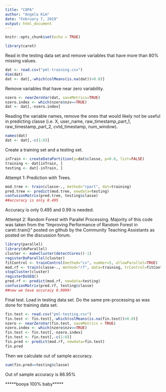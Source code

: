 ---
title: "C8PA"
author: "Angela Kim"
date: "February 7, 2019"
output: html_document
---

```{r setup, include=FALSE}
knitr::opts_chunk$set(echo = TRUE)
```
```{r}
library(caret)
```

Read in the testing data set and remove variables that have more than 80% missing values. 
```{r}
dat <- read.csv("pml-training.csv")
dim(dat)
dat <- dat[,-which(colMeans(is.na(dat))>0.8)]
```

Remove variables that have near zero variability. 
```{r}
nzero <- nearZeroVar(dat, saveMetrics=TRUE) 
nzero.index <- which(nzero$nzv==TRUE) 
dat <- dat[,-nzero.index]
```

Reading the variable names, remove the ones that would likely not be useful in predicting classe (i.e. X, user_name, raw_timestamp_part_1, raw_timestamp_part_2, cvtd_timestamp, num_window). 
```{r}
names(dat) 
dat <- dat[,-c(1:6)]
```

Create a training set and a testing set. 
```{r}
inTrain <- createDataPartition(y=dat$classe, p=0.6, list=FALSE)
training <- dat[inTrain, ]
testing <- dat[-inTrain, ]
```

Attempt 1: Prediction with Trees. 
```{r}
mod.tree <- train(classe~., method="rpart", dat=training) 
pred.tree <- predict(mod.tree, newdata=testing)
confusionMatrix(pred.tree, testing$classe)
##accuracy is only 0.495
```
Accuracy is only 0.495 and 0.99 is needed. 

Attempt 2: Random Forest with Parallel Processing. Majority of this code was taken from the "Improving Performance of Random Forest in caret::train()" posted on github by the Community Teaching Assistants as posted on the discussion forum. 
```{r}
library(parallel)
library(doParallel)
cluster <- makeCluster(detectCores()-1)
registerDoParallel(cluster) 
fitControl <- trainControl(method="cv", number=5, allowParallel=TRUE) 
mod.rf <- train(classe~., method="rf", data=training, trControl=fitControl) 
stopCluster(cluster)
registerDoSEQ() 
pred.rf <- predict(mod.rf, newdata=testing) 
confusionMatrix(pred.rf, testing$classe) 
##now we have accuracy 0.9999! 
```

Final test. Load in testing data set. Do the same pre-processing as was done for training data set.
```{r}
fin.test <- read.csv("pml-testing.csv") 
fin.test <- fin.test[,-which(colMeans(is.na(fin.test))>0.8)]
nzero <- nearZeroVar(fin.test, saveMetrics = TRUE) 
nzero.index <- which(nzero$nzv==TRUE) 
fin.test <- fin.test[,-nzero.index]
fin.test <- fin.test[,-c(1:6)]
fin.pred <- predict(mod.rf, newdata=fin.test) 
fin.pred
```

Then we calculate out of sample accuracy. 
```{r}
sum(fin.pred==testing$classe)
```
Out of sample accuracy is 86.95%

*****booya 100% baby*****
